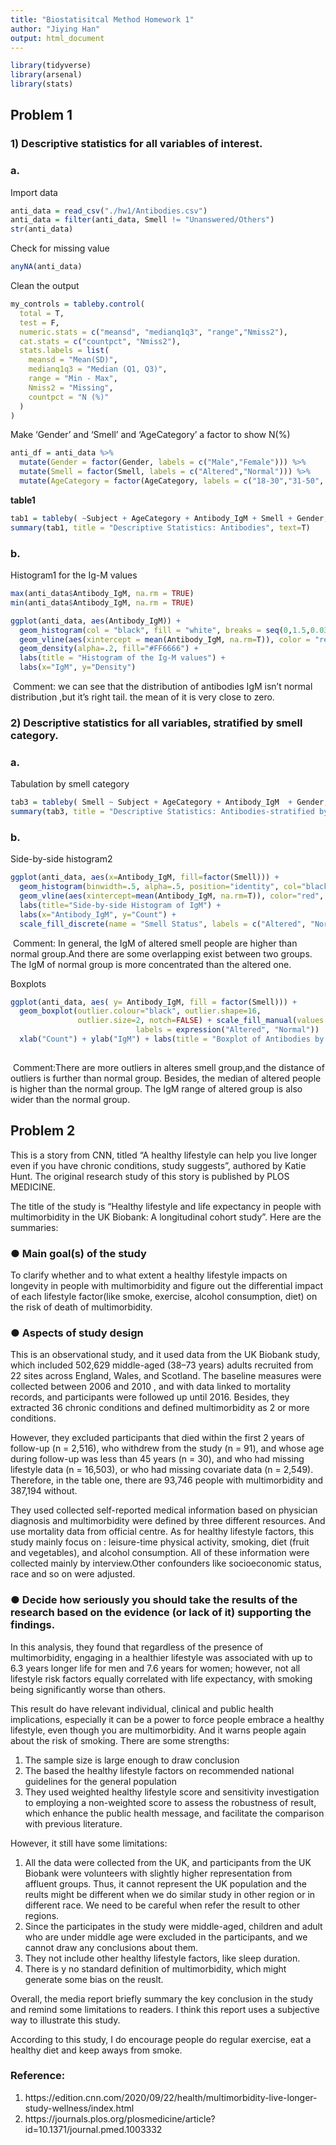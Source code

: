 ```yaml
---
title: "Biostatisitcal Method Homework 1"
author: "Jiying Han"
output: html_document
---
```


```r
library(tidyverse)
library(arsenal)
library(stats)
```


## Problem 1


### 1) Descriptive statistics for all variables of interest.


### a.
Import data
```r
anti_data = read_csv("./hw1/Antibodies.csv")
anti_data = filter(anti_data, Smell != "Unanswered/Others")
str(anti_data)
```



Check for missing value
```r
anyNA(anti_data)
```



Clean the output
```r
my_controls = tableby.control(
  total = T,
  test = F,
  numeric.stats = c("meansd", "medianq1q3", "range","Nmiss2"),
  cat.stats = c("countpct", "Nmiss2"),
  stats.labels = list(
    meansd = "Mean(SD)",
    medianq1q3 = "Median (Q1, Q3)",
    range = "Min - Max", 
    Nmiss2 = "Missing",
    countpct = "N (%)"
  )
)

```



Make 'Gender' and 'Smell' and 'AgeCategory' a factor to show N(%)
```r
anti_df = anti_data %>% 
  mutate(Gender = factor(Gender, labels = c("Male","Female"))) %>% 
  mutate(Smell = factor(Smell, labels = c("Altered","Normal"))) %>% 
  mutate(AgeCategory = factor(AgeCategory, labels = c("18-30","31-50", "51+")))
```


**table1**
```r
tab1 = tableby( ~Subject + AgeCategory + Antibody_IgM + Smell + Gender, data = anti_df, control = my_controls)
summary(tab1, title = "Descriptive Statistics: Antibodies", text=T)
```



### b.
Histogram1 for the Ig-M values
```r
max(anti_data$Antibody_IgM, na.rm = TRUE)
min(anti_data$Antibody_IgM, na.rm = TRUE)

ggplot(anti_data, aes(Antibody_IgM)) +
  geom_histogram(col = "black", fill = "white", breaks = seq(0,1.5,0.03), aes(y = ..density..)) + 
  geom_vline(aes(xintercept = mean(Antibody_IgM, na.rm=T)), color = "red", linetype="dashed", size = 2) + 
  geom_density(alpha=.2, fill="#FF6666") + 
  labs(title = "Histogram of the Ig-M values") + 
  labs(x="IgM", y="Density")
```



\ Comment: we can see that the distribution of antibodies IgM isn't normal distribution ,but it's right tail. the mean of it is very close to zero.





### 2) Descriptive statistics for all variables, stratified by smell category.


### a. 
Tabulation by smell category
```r
tab3 = tableby( Smell ~ Subject + AgeCategory + Antibody_IgM  + Gender, data = anti_df, control = my_controls, total = FALSE)
summary(tab3, title = "Descriptive Statistics: Antibodies-stratified by smell category", text=T)
```



### b.
Side-by-side histogram2
```r
ggplot(anti_data, aes(x=Antibody_IgM, fill=factor(Smell))) + 
  geom_histogram(binwidth=.5, alpha=.5, position="identity", col="black", breaks=seq(0,1.5,0.03)) +
  geom_vline(aes(xintercept=mean(Antibody_IgM, na.rm=T)), color="red", size=1.0) + 
  labs(title="Side-by-side Histogram of IgM") +                                             
  labs(x="Antibody_IgM", y="Count") + 
  scale_fill_discrete(name = "Smell Status", labels = c("Altered", "Normal"))
```


\ Comment: In general, the IgM of altered smell people are higher than normal group.And there are some overlapping exist between two groups. The IgM of normal group is more concentrated than the altered one.





Boxplots
```r
ggplot(anti_data, aes( y= Antibody_IgM, fill = factor(Smell))) + 
  geom_boxplot(outlier.colour="black", outlier.shape=16,
               outlier.size=2, notch=FALSE) + scale_fill_manual(values = c("blue", "red"), 
                            labels = expression("Altered", "Normal"))  +
  xlab("Count") + ylab("IgM") + labs(title = "Boxplot of Antibodies by smell category") + theme(legend.position = "top", legend.title = element_blank())
  
```



\ Comment:There are more outliers in alteres smell group,and the distance of outliers is further than normal group. Besides, the median of altered people is higher than the normal group. The IgM range of altered group is also wider than the normal group.



## Problem 2

This is a story from CNN, titled "A healthy lifestyle can help you live longer even if you have chronic conditions, study suggests", authored by Katie Hunt. The original research study of this story is published by PLOS MEDICINE. 


The title of the study is "Healthy lifestyle and life expectancy in people with multimorbidity in the UK Biobank: A longitudinal cohort study". Here are the summaries: 


### ● Main goal(s) of the study

To clarify whether and to what extent a healthy lifestyle impacts on longevity in people with multimorbidity and figure out the differential impact of each lifestyle factor(like smoke, exercise, alcohol consumption, diet) on the risk of
death of multimorbidity.


### ● Aspects of study design

This is an observational study, and it used data from the UK Biobank study, which included 502,629 middle-aged (38–73 years) adults recruited from 22 sites across England, Wales, and Scotland. The baseline measures were collected between 2006 and 2010 , and with data linked to mortality records, and participants were followed up until 2016. Besides, they extracted 36 chronic conditions and defined multimorbidity as 2 or more conditions.

However, they excluded participants that died within the first 2 years of follow-up (n = 2,516), who withdrew from the study (n = 91), and whose age during follow-up was less than 45 years (n = 30), and who had missing lifestyle data (n = 16,503), or who had missing covariate data (n = 2,549). Therefore, in the table one, there are 93,746 people with multimorbidity and 387,194 without.

They used collected self-reported medical information based on physician diagnosis and multimorbidity were defined by three different resources. And use mortality data from official centre. As for healthy lifestyle factors, this study mainly focus on : leisure-time physical activity, smoking, diet (fruit and vegetables), and alcohol consumption. All of these information were collected mainly by interview.Other confounders like socioeconomic status, race and so on were adjusted.


### ● Decide how seriously you should take the results of the research based on the evidence (or lack of it) supporting the findings.

In this analysis, they found that regardless of the presence of multimorbidity, engaging in a healthier lifestyle was associated with up to 6.3 years longer life for men and 7.6 years for women; however, not all lifestyle risk factors equally correlated with life expectancy, with smoking being significantly worse than others.


This result do have relevant individual, clinical and public health implications, especially it can be a power to force people embrace a healthy lifestyle, even though you are multimorbidity. And it warns people again about the risk of smoking. There are some strengths:

  1. The sample size is large enough to draw conclusion
  2. The based the healthy lifestyle factors on recommended national guidelines for the general population
  3. They used weighted healthy lifestyle score and sensitivity investigation to employing a non-weighted score to assess the robustness of result, which enhance the public health message, and facilitate the comparison with previous literature.
  
  However, it still have some limitations:

  1. All the data were collected from the UK, and participants from the UK Biobank were volunteers with slightly higher representation from affluent groups. Thus, it cannot represent the UK population and the reults might be different when we do similar study in other region or in different race. We need to be careful when refer the result to other regions.
  2. Since the participates in the study were  middle-aged, children and adult who are under middle age were excluded in the participants, and we cannot draw any conclusions about them.
  3. They not include other healthy lifestyle factors, like sleep duration.
  4. There is y no standard definition of multimorbidity, which might generate some bias on the reuslt.
  

Overall, the media report briefly summary the key conclusion in the study and remind some limitations to readers. I think this report uses a subjective way to illustrate this study.

According to this study, I do encourage people do regular exercise, eat a healthy diet and keep aways from smoke. 


### Reference:
1. https://edition.cnn.com/2020/09/22/health/multimorbidity-live-longer-study-wellness/index.html
2. https://journals.plos.org/plosmedicine/article?id=10.1371/journal.pmed.1003332
